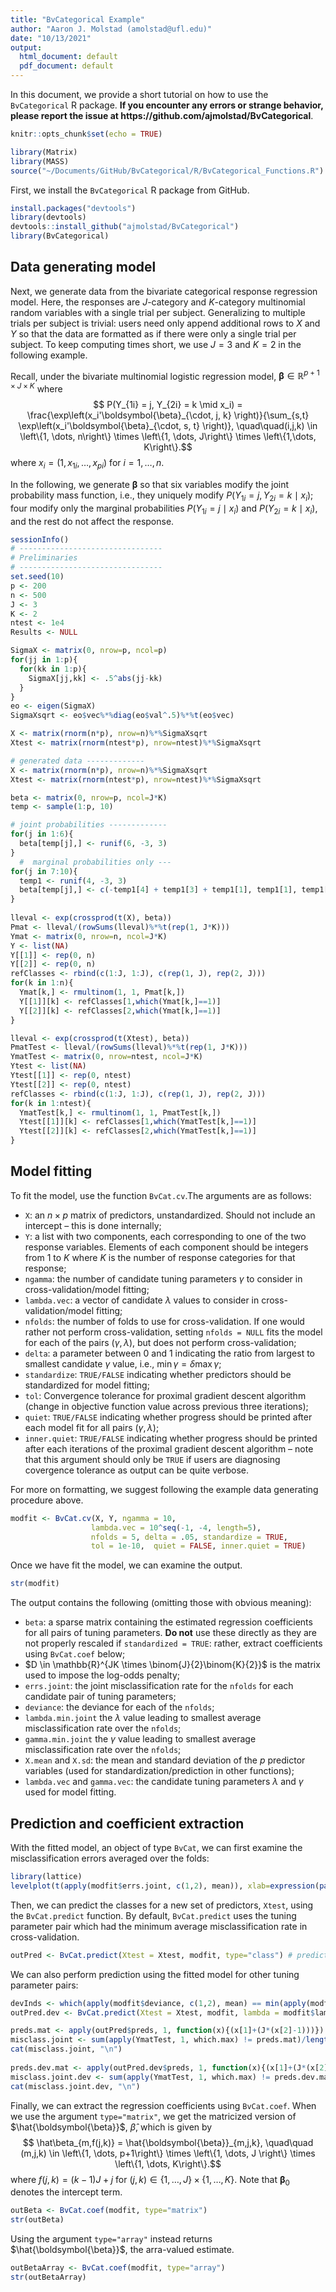 ```yaml
---
title: "BvCategorical Example"
author: "Aaron J. Molstad (amolstad@ufl.edu)"
date: "10/13/2021"
output:
  html_document: default
  pdf_document: default
---
```

In this document, we provide a short tutorial on how to use the $\texttt{BvCategorical}$ R package. **If you encounter any errors or strange behavior, please report the issue at https://github.com/ajmolstad/BvCategorical**. 
```r
knitr::opts_chunk$set(echo = TRUE)
```

```r
library(Matrix)
library(MASS)
source("~/Documents/GitHub/BvCategorical/R/BvCategorical_Functions.R")
```
First, we install the $\texttt{BvCategorical}$ R package from GitHub. 
```r
install.packages("devtools")
library(devtools)
devtools::install_github("ajmolstad/BvCategorical")
library(BvCategorical)
```
## Data generating model

Next, we generate data from the bivariate categorical response regression model. Here, the responses are $J$-category and $K$-category multinomial random variables with a single trial per subject. Generalizing to multiple trials per subject is trivial: users need only append additional rows to $X$ and $Y$ so that the data are formatted as if there were only a single trial per subject. To keep computing times short, we use $J=3$ and $K=2$ in the following example. 

Recall, under the bivariate multinomial logistic regression model, $\boldsymbol{\beta} \in \mathbb{R}^{p + 1 \times J \times K}$ where 
$$ P(Y_{1i} = j, Y_{2i} = k \mid x_i) = \frac{\exp\left(x_i'\boldsymbol{\beta}_{\cdot, j, k} \right)}{\sum_{s,t} \exp\left(x_i'\boldsymbol{\beta}_{\cdot, s, t} \right)}, \quad\quad(i,j,k) \in \left\{1, \dots, n\right\} \times \left\{1, \dots, J\right\} \times \left\{1,\dots, K\right\}.$$
where $x_i = (1, x_{1i}, \dots, x_{pi})$ for $i=1, \dots, n$. 

In the following, we generate $\boldsymbol{\beta}$ so that six variables modify the joint probability mass function, i.e., they uniquely modify $P(Y_{1i} = j, Y_{2i} = k \mid x_i)$; four modify only the marginal probabilities $P(Y_{1i} = j\mid x_i)$ and $P(Y_{2i} = k \mid x_i)$, and the rest do not affect the response. 


```r
sessionInfo()
# --------------------------------
# Preliminaries
# --------------------------------
set.seed(10)
p <- 200
n <- 500
J <- 3 
K <- 2
ntest <- 1e4
Results <- NULL

SigmaX <- matrix(0, nrow=p, ncol=p)
for(jj in 1:p){
  for(kk in 1:p){
    SigmaX[jj,kk] <- .5^abs(jj-kk)
  }
}
eo <- eigen(SigmaX) 
SigmaXsqrt <- eo$vec%*%diag(eo$val^.5)%*%t(eo$vec)

X <- matrix(rnorm(n*p), nrow=n)%*%SigmaXsqrt
Xtest <- matrix(rnorm(ntest*p), nrow=ntest)%*%SigmaXsqrt

# generated data -------------
X <- matrix(rnorm(n*p), nrow=n)%*%SigmaXsqrt
Xtest <- matrix(rnorm(ntest*p), nrow=ntest)%*%SigmaXsqrt

beta <- matrix(0, nrow=p, ncol=J*K)
temp <- sample(1:p, 10)

# joint probabilities -------------
for(j in 1:6){
  beta[temp[j],] <- runif(6, -3, 3)
}
  #  marginal probabilities only ---
for(j in 7:10){
  temp1 <- runif(4, -3, 3)
  beta[temp[j],] <- c(-temp1[4] + temp1[3] + temp1[1], temp1[1], temp1[2], temp1[3], temp1[4], -temp1[1]+ temp1[4] + temp1[2])
}
  
lleval <- exp(crossprod(t(X), beta))
Pmat <- lleval/(rowSums(lleval)%*%t(rep(1, J*K)))
Ymat <- matrix(0, nrow=n, ncol=J*K)
Y <- list(NA)
Y[[1]] <- rep(0, n)
Y[[2]] <- rep(0, n)
refClasses <- rbind(c(1:J, 1:J), c(rep(1, J), rep(2, J)))
for(k in 1:n){
  Ymat[k,] <- rmultinom(1, 1, Pmat[k,])
  Y[[1]][k] <- refClasses[1,which(Ymat[k,]==1)]
  Y[[2]][k] <- refClasses[2,which(Ymat[k,]==1)]
}

lleval <- exp(crossprod(t(Xtest), beta))
PmatTest <- lleval/(rowSums(lleval)%*%t(rep(1, J*K)))
YmatTest <- matrix(0, nrow=ntest, ncol=J*K)
Ytest <- list(NA)
Ytest[[1]] <- rep(0, ntest)
Ytest[[2]] <- rep(0, ntest)
refClasses <- rbind(c(1:J, 1:J), c(rep(1, J), rep(2, J)))
for(k in 1:ntest){
  YmatTest[k,] <- rmultinom(1, 1, PmatTest[k,])
  Ytest[[1]][k] <- refClasses[1,which(YmatTest[k,]==1)]
  Ytest[[2]][k] <- refClasses[2,which(YmatTest[k,]==1)]
}

```

## Model fitting
To fit the model, use the function $\texttt{BvCat.cv}$.The arguments are as follows:

  - $\texttt{X}$: an $n \times p$ matrix of predictors, unstandardized. Should not include an intercept -- this is done internally;
  - $\texttt{Y}$: a list with two components, each corresponding to one of the two response variables. Elements of each component should be integers from $1$ to $K$ where $K$ is the number of response categories for that response; 
  - $\texttt{ngamma}$: the number of candidate tuning parameters $\gamma$ to consider in cross-validation/model fitting; 
  - $\texttt{lambda.vec}$: a vector of candidate $\lambda$ values to consider in cross-validation/model fitting; 
  - $\texttt{nfolds}$: the number of folds to use for cross-validation. If one would rather not perform cross-validation, setting $\texttt{nfolds = NULL}$ fits the model for each of the pairs $(\gamma, \lambda)$, but does not perform cross-validation; 
  - $\texttt{delta}$: a parameter between 0 and 1 indicating the ratio from largest to smallest candidate $\gamma$ value, i.e., $\min{\gamma} = \delta \max{\gamma}$;
  - $\texttt{standardize}$: $\texttt{TRUE/FALSE}$ indicating whether predictors should be standardized for model fitting;
   - $\texttt{tol}$: Convergence tolerance for proximal gradient descent algorithm (change in objective function value across previous three iterations);
   - $\texttt{quiet}$:  $\texttt{TRUE/FALSE}$ indicating whether progress should be printed after each model fit for all pairs $(\gamma, \lambda)$;
   - $\texttt{inner.quiet}$: $\texttt{TRUE/FALSE}$ indicating whether progress should be printed after each iterations of the proximal gradient descent algorithm -- note that this argument should only be $\texttt{TRUE}$ if users are diagnosing covergence tolerance as output can be quite verbose. 

For more on formatting, we suggest following the example data generating procedure above. 
```r
modfit <- BvCat.cv(X, Y, ngamma = 10, 
                  lambda.vec = 10^seq(-1, -4, length=5), 
                  nfolds = 5, delta = .05, standardize = TRUE, 
                  tol = 1e-10,  quiet = FALSE, inner.quiet = TRUE)
```
Once we have fit the model, we can examine the output. 
```r
str(modfit)
```
The output contains the following (omitting those with obvious meaning):

- $\texttt{beta}:$ a sparse matrix containing the estimated regression coefficients for all pairs of tuning parameters. $\textbf{Do not}$ use these directly as they are not properly rescaled if $\texttt{standardized = TRUE}$: rather, extract coefficients using $\texttt{BvCat.coef}$ below;
- $D \in \mathbb{R}^{JK \times \binom{J}{2}\binom{K}{2}}$ is the matrix used to impose the log-odds penalty;
- $\texttt{errs.joint}$: the joint misclassification rate for the $\texttt{nfolds}$ for each candidate pair of tuning parameters;
- $\texttt{deviance}:$ the deviance for each of the $\texttt{nfolds}$;
- $\texttt{lambda.min.joint}$ the $\lambda$ value leading to smallest average misclassification rate over the $\texttt{nfolds}$;
- $\texttt{gamma.min.joint}$ the $\gamma$ value leading to smallest average misclassification rate over the $\texttt{nfolds}$;
- $\texttt{X.mean}$ and $\texttt{X.sd}$: the mean and standard deviation of the $p$ predictor variables (used for standardization/prediction in other functions);
- $\texttt{lambda.vec}$ and $\texttt{gamma.vec}$: the candidate tuning parameters $\lambda$ and $\gamma$ used for model fitting. 

## Prediction and coefficient extraction
With the fitted model, an object of type $\texttt{BvCat}$, we can first examine the misclassification errors averaged over the folds: 
```r
library(lattice)
levelplot(t(apply(modfit$errs.joint, c(1,2), mean)), xlab=expression(paste(gamma)), ylab=expression(paste(lambda)), main="Cross-validated misclassification rate", col.regions=grey((100:0)/100))
```

Then, we can predict the classes for a new set of predictors, $\texttt{Xtest}$, using the $\texttt{BvCat.predict}$ function. By default, $\texttt{BvCat.predict}$ uses the tuning parameter pair which had the minimum average misclassification rate in cross-validation. 
```r
outPred <- BvCat.predict(Xtest = Xtest, modfit, type="class") # prediction using tuning parameters which minimized classification error
```

We can also perform prediction using the fitted model for other tuning parameter pairs:
```r
devInds <- which(apply(modfit$deviance, c(1,2), mean) == min(apply(modfit$deviance, c(1,2), mean)), arr.ind=TRUE)
outPred.dev <- BvCat.predict(Xtest = Xtest, modfit, lambda = modfit$lambda.vec[devInds[1,1]], gamma = modfit$gamma.vec[devInds[1,2]]) # prediction using tuning parameters which minimized classification error

preds.mat <- apply(outPred$preds, 1, function(x){(x[1]+(J*(x[2]-1)))})
misclass.joint <- sum(apply(YmatTest, 1, which.max) != preds.mat)/length(Ytest[[1]])
cat(misclass.joint, "\n")
  
preds.dev.mat <- apply(outPred.dev$preds, 1, function(x){(x[1]+(J*(x[2]-1)))})
misclass.joint.dev <- sum(apply(YmatTest, 1, which.max) != preds.dev.mat)/length(Ytest[[1]])
cat(misclass.joint.dev, "\n")
```

Finally, we can extract the regression coefficients using $\texttt{BvCat.coef}$. When we use the argument $\texttt{type="matrix"}$, we get the matricized version of $\hat{\boldsymbol{\beta}}$, $\hat\beta$, which is given by
$$ \hat\beta_{m,f(j,k)} = \hat{\boldsymbol{\beta}}_{m,j,k}, \quad\quad (m,j,k) \in \left\{1, \dots, p+1\right\} \times \left\{1, \dots, J \right\} \times \left\{1, \dots, K\right\}.$$
where $f(j,k) = (k-1)J + j$ for $(j,k) \in \left\{1, \dots, J\right\} \times \left\{1, \dots, K\right\}.$ Note that $\boldsymbol{\beta}_0$ denotes the intercept term.

```r
outBeta <- BvCat.coef(modfit, type="matrix")
str(outBeta)
```

Using the argument $\texttt{type="array"}$ instead returns $\hat{\boldsymbol{\beta}}$, the arra-valued estimate. 
```r
outBetaArray <- BvCat.coef(modfit, type="array")
str(outBetaArray)
```



